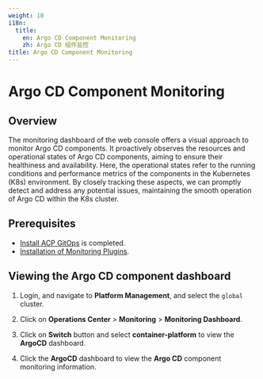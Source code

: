 ```yaml
---
weight: 10
i18n:
  title:
    en: Argo CD Component Monitoring
    zh: Argo CD 组件监控
title: Argo CD Component Monitoring
---
```


# Argo CD Component Monitoring

## Overview

The monitoring dashboard of the web console offers a visual approach to monitor Argo CD components. It proactively observes the resources and operational states of Argo CD components, aiming to ensure their healthiness and availability. Here, the operational states refer to the running conditions and performance metrics of the components in the Kubernetes (K8s) environment. By closely tracking these aspects, we can promptly detect and address any potential issues, maintaining the smooth operation of Argo CD within the K8s cluster.

## Prerequisites
- [Install ACP GitOps](/gitops/install_gitops/install_gitops_plugin.mdx) is completed.
- [Installation of Monitoring Plugins](/observability/monitor/functions/install_monitor.mdx).

## Viewing the Argo CD component dashboard

1. Login, and navigate to **Platform Management**, and select the `global` cluster.

2. Click on **Operations Center** > **Monitoring** > **Monitoring Dashboard**.

3. Click on **Switch** button and select **container-platform** to view the **ArgoCD** dashboard.

4. Click the **ArgoCD** dashboard to view the **Argo CD** component monitoring information.
